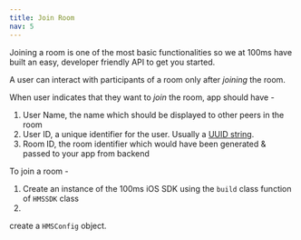 ```yaml
---
title: Join Room
nav: 5
---
```


Joining a room is one of the most basic functionalities so we at 100ms have built an easy, developer friendly API to get you started.


A user can interact with participants of a room only after _joining_ the room.

When user indicates that they want to _join_ the room, app should have -
1. User Name, the name which should be displayed to other peers in the room
2. User ID, a unique identifier for the user. Usually a [UUID string](https://developer.apple.com/documentation/foundation/uuid/1779712-uuidstring).
3. Room ID, the room identifier which would have been generated & passed to your app from backend
 
To join a room - 
1. Create an instance of the 100ms iOS SDK using the `build` class function of `HMSSDK` class
2. 
 create a `HMSConfig` object.

```swift
```
